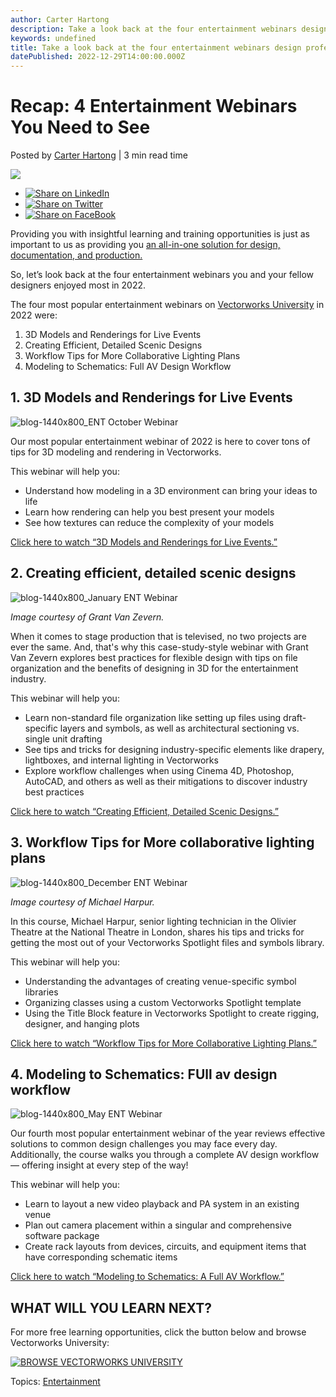 ```yaml
---
author: Carter Hartong
description: Take a look back at the four entertainment webinars design professionals liked most in 2022.
keywords: undefined
title: Take a look back at the four entertainment webinars design professionals liked most in 2022. 
datePublished: 2022-12-29T14:00:00.000Z
---
```

  

# Recap: 4 Entertainment Webinars You Need to See

 Posted by [Carter Hartong](https://blog.vectorworks.net/author/carter-hartong) | 3 min read time 

![](https://blog.vectorworks.net/hubfs/Blog%20Images/220517_May%20Webinar/blog-1440x800_May%20ENT%20Webinar.png) 

* [![Share on LinkedIn](https://2659751.fs1.hubspotusercontent-na1.net/hubfs/2659751/michaelDemo/share-LI.png)](http://www.linkedin.com/shareArticle?mini=true&url=https%3A%2F%2Fblog.vectorworks.net%2Ffree-vectorworks-entertainment-webinars-from-2022)
* [![Share on Twitter](https://2659751.fs1.hubspotusercontent-na1.net/hubfs/2659751/michaelDemo/share-TW.png)](https://www.twitter.com/share?text=Recap:%204%20Entertainment%20Webinars%20You%20Need%20to%20See&url=https%3A%2F%2Fblog.vectorworks.net%2Ffree-vectorworks-entertainment-webinars-from-2022&via=PMGTweets)
* [![Share on FaceBook](https://2659751.fs1.hubspotusercontent-na1.net/hubfs/2659751/michaelDemo/share-FB.png)](https://www.facebook.com/sharer/sharer.php?u=https%3A%2F%2Fblog.vectorworks.net%2Ffree-vectorworks-entertainment-webinars-from-2022)

Providing you with insightful learning and training opportunities is just as important to us as providing you [an all-in-one solution for design, documentation, and production.](https://www.vectorworks.net/spotlight)

So, let’s look back at the four entertainment webinars you and your fellow designers enjoyed most in 2022.

The four most popular entertainment webinars on [Vectorworks University](https://university.vectorworks.net/) in 2022 were:

1. 3D Models and Renderings for Live Events
2. Creating Efficient, Detailed Scenic Designs
3. Workflow Tips for More Collaborative Lighting Plans
4. Modeling to Schematics: Full AV Design Workflow

## 1\. 3D Models and Renderings for Live Events

![blog-1440x800_ENT October Webinar](https://blog.vectorworks.net/hs-fs/hubfs/Blog%20Images/221020_October%20Webinar%20Blog/blog-1440x800_ENT%20October%20Webinar.png?width=1440&height=800&name=blog-1440x800_ENT%20October%20Webinar.png)

Our most popular entertainment webinar of 2022 is here to cover tons of tips for 3D modeling and rendering in Vectorworks. 

This webinar will help you:

* Understand how modeling in a 3D environment can bring your ideas to life
* Learn how rendering can help you best present your models
* See how textures can reduce the complexity of your models

[Click here to watch “3D Models and Renderings for Live Events.”](https://university.vectorworks.net/course/view.php?id=2366)

## 2\. Creating efficient, detailed scenic designs

![blog-1440x800_January ENT Webinar](https://blog.vectorworks.net/hs-fs/hubfs/Blog%20Images/220119_Jan%20Webinar/blog-1440x800_January%20ENT%20Webinar.png?width=1440&height=800&name=blog-1440x800_January%20ENT%20Webinar.png)

_Image courtesy of Grant Van Zevern._

When it comes to stage production that is televised, no two projects are ever the same. And, that's why this case-study-style webinar with Grant Van Zevern explores best practices for flexible design with tips on file organization and the benefits of designing in 3D for the entertainment industry.

This webinar will help you:

* Learn non-standard file organization like setting up files using draft-specific layers and symbols, as well as architectural sectioning vs. single unit drafting
* See tips and tricks for designing industry-specific elements like drapery, lightboxes, and internal lighting in Vectorworks
* Explore workflow challenges when using Cinema 4D, Photoshop, AutoCAD, and others as well as their mitigations to discover industry best practices

[Click here to watch “Creating Efficient, Detailed Scenic Designs.”](https://university.vectorworks.net/course/view.php?id=745)

## 3\. Workflow Tips for More collaborative lighting plans

![blog-1440x800_December ENT Webinar](https://blog.vectorworks.net/hs-fs/hubfs/Blog%20Images/221215_December%20Webinars/blog-1440x800_December%20ENT%20Webinar.png?width=1440&height=800&name=blog-1440x800_December%20ENT%20Webinar.png)

_Image courtesy of Michael Harpur._

In this course, Michael Harpur, senior lighting technician in the Olivier Theatre at the National Theatre in London, shares his tips and tricks for getting the most out of your Vectorworks Spotlight files and symbols library. 

This webinar will help you:

* Understanding the advantages of creating venue-specific symbol libraries
* Organizing classes using a custom Vectorworks Spotlight template
* Using the Title Block feature in Vectorworks Spotlight to create rigging, designer, and hanging plots

[Click here to watch “Workflow Tips for More Collaborative Lighting Plans.”](https://university.vectorworks.net/course/view.php?id=2432)

## 4\. Modeling to Schematics: FUll av design workflow

![blog-1440x800_May ENT Webinar](https://blog.vectorworks.net/hs-fs/hubfs/Blog%20Images/220517_May%20Webinar/blog-1440x800_May%20ENT%20Webinar.png?width=1440&height=800&name=blog-1440x800_May%20ENT%20Webinar.png)

Our fourth most popular entertainment webinar of the year reviews effective solutions to common design challenges you may face every day. Additionally, the course walks you through a complete AV design workflow — offering insight at every step of the way!

This webinar will help you:

* Learn to layout a new video playback and PA system in an existing venue
* Plan out camera placement within a singular and comprehensive software package
* Create rack layouts from devices, circuits, and equipment items that have corresponding schematic items

[Click here to watch “Modeling to Schematics: A Full AV Workflow.”](https://university.vectorworks.net/course/view.php?id=1948)

## WHAT WILL YOU LEARN NEXT?

For more free learning opportunities, click the button below and browse Vectorworks University:

[![BROWSE VECTORWORKS UNIVERSITY](https://no-cache.hubspot.com/cta/default/3018241/c18d3b62-956f-4e9f-9445-05efdbeaaaa3.png)](https://cta-redirect.hubspot.com/cta/redirect/3018241/c18d3b62-956f-4e9f-9445-05efdbeaaaa3) 

 Topics: [Entertainment](https://blog.vectorworks.net/topic/entertainment) 

  